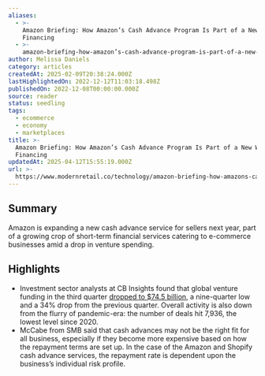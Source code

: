 ```yaml
---
aliases:
  - >-
    Amazon Briefing: How Amazon’s Cash Advance Program Is Part of a New Wave of
    Financing
  - >-
    amazon-briefing-how-amazon’s-cash-advance-program-is-part-of-a-new-wave-of-financing
author: Melissa Daniels
category: articles
createdAt: 2025-02-09T20:38:24.000Z
lastHighlightedOn: 2022-12-12T11:03:18.498Z
publishedOn: 2022-12-08T00:00:00.000Z
source: reader
status: seedling
tags:
  - ecommerce
  - economy
  - marketplaces
title: >-
  Amazon Briefing: How Amazon’s Cash Advance Program Is Part of a New Wave of
  Financing
updatedAt: 2025-04-12T15:55:19.000Z
url: >-
  https://www.modernretail.co/technology/amazon-briefing-how-amazons-cash-advance-program-is-part-of-a-new-wave-of-financing/?utm_campaign=mrdis&utm_medium=email&utm_source=mrdaily&utm_content=120922
---
```

## Summary

Amazon is expanding a new cash advance service for sellers next year, part of a growing crop of short-term financial services catering to e-commerce businesses amid a drop in venture spending.

## Highlights

- Investment sector analysts at CB Insights found that global venture funding in the third quarter [dropped to $74.5 billion](https://www.cbinsights.com/reports/CB-Insights_Venture-Report-Q3-2022.pdf), a nine-quarter low and a 34% drop from the previous quarter. Overall activity is also down from the flurry of pandemic-era: the number of deals hit 7,936, the lowest level since 2020.
- McCabe from SMB said that cash advances may not be the right fit for all business, especially if they become more expensive based on how the repayment terms are set up. In the case of the Amazon and Shopify cash advance services, the repayment rate is dependent upon the business’s individual risk profile.
